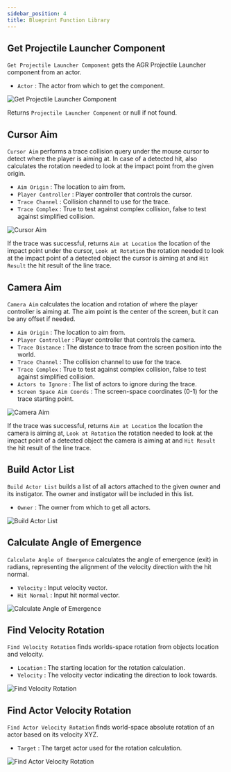 ```yaml
---
sidebar_position: 4
title: Blueprint Function Library
---
```


## Get Projectile Launcher Component

`Get Projectile Launcher Component` gets the AGR Projectile Launcher component
from an actor.
* `Actor` <Step text="1"/> : The actor from which to get the component.

![Get Projectile Launcher Component](_static/img/bpfl/get-projectile-launcher-component.png)

Returns `Projectile Launcher Component` or null if not found.

## Cursor Aim

`Cursor Aim` performs a trace collision query under the mouse cursor to detect
where the player is aiming at.
In case of a detected hit, also calculates the rotation needed to look at the
impact point from the given origin.

* `Aim Origin` <Step text="1"/> : The location to aim from.
* `Player Controller` <Step text="2"/> : Player controller that controls
the cursor.
* `Trace Channel` <Step text="3"/> : Collision channel to use for the trace.
* `Trace Complex` <Step text="4"/> : True to test against complex collision,
false to test against simplified collision.

![Cursor Aim](_static/img/bpfl/cursor-aim.png)

If the trace was successful, returns `Aim at Location` <Step text="5"/>
the location of the impact point under the cursor,
`Look at Rotation` <Step text="6"/> the rotation needed to look at the impact
point of a detected object the cursor is aiming at and
`Hit Result` <Step text="7"/> the hit result of the line trace.

## Camera Aim

`Camera Aim` calculates the location and rotation of where the player controller
is aiming at. The aim point is the center of the screen, but it can be any
offset if needed.

* `Aim Origin` <Step text="1"/> : The location to aim from.
* `Player Controller` <Step text="2"/> : Player controller that controls
the camera.
* `Trace Distance` <Step text="3"/> : The distance to trace from the screen
position into the world.
* `Trace Channel` <Step text="4"/> : The collision channel to use for the trace.
* `Trace Complex` <Step text="5"/> : True to test against complex collision,
false to test against simplified collision.
* `Actors to Ignore` <Step text="6"/> : The list of actors to ignore during
the trace.
* `Screen Space Aim Coords` <Step text="7"/> : The screen-space coordinates
(0-1) for the trace starting point.

![Camera Aim](_static/img/bpfl/camera-aim.png)

If the trace was successful, returns `Aim at Location` <Step text="8"/>
the location the camera is aiming at, `Look at Rotation` <Step text="9"/>
the rotation needed to look at the impact point of a detected object the camera
is aiming at and `Hit Result` <Step text="10"/> the hit result of the line trace.

## Build Actor List

`Build Actor List` builds a list of all actors attached to the given owner and
its instigator. The owner and instigator will be included in this list.

* `Owner` <Step text="1"/> : The owner from which to get all actors.

![Build Actor List](_static/img/bpfl/build-actor-list.png)

## Calculate Angle of Emergence

`Calculate Angle of Emergence` calculates the angle of emergence (exit) in
radians, representing the alignment of the velocity direction with the hit
normal.

* `Velocity` <Step text="1"/> : Input velocity vector.
* `Hit Normal` <Step text="2"/> : Input hit normal vector.

![Calculate Angle of Emergence](_static/img/bpfl/calculate-angle-of-emergence.png)

## Find Velocity Rotation

`Find Velocity Rotation` finds worlds-space rotation from objects location and
velocity.

* `Location` <Step text="1"/> : The starting location for the rotation
calculation.
* `Velocity` <Step text="2"/> : The velocity vector indicating the direction to
look towards.

![Find Velocity Rotation](_static/img/bpfl/find-velocity-rotation.png)

## Find Actor Velocity Rotation

`Find Actor Velocity Rotation` finds world-space absolute rotation of an actor
based on its velocity XYZ.

* `Target` <Step text="1"/> : The target actor used for the rotation calculation.

![Find Actor Velocity Rotation](_static/img/bpfl/find-actor-velocity-rotation.png)
